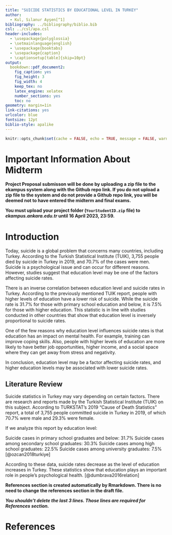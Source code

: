 ```yaml
---
title: "SUICIDE STATISTICS BY EDUCATIONAL LEVEL IN TURKEY"
author: 
  - Kul, Sılanur Ayşen[^1]
bibliography: ../bibliography/biblio.bib
csl: ../csl/apa.csl
header-includes:
  - \usepackage{polyglossia}
  - \setmainlanguage{english}
  - \usepackage{booktabs}
  - \usepackage{caption} 
  - \captionsetup[table]{skip=10pt}
output:
  bookdown::pdf_document2:
    fig_caption: yes
    fig_height: 3
    fig_width: 4
    keep_tex: no
    latex_engine: xelatex
    number_sections: yes
    toc: no
geometry: margin=1in
link-citations: yes
urlcolor: blue
fontsize: 12pt
biblio-style: apalike
---
```

```r
knitr::opts_chunk$set(cache = FALSE, echo = TRUE, message = FALSE, warning = FALSE)
```

<!-- ======================================================================= -->
<!-- ============================== FOOTNOTES ============================== -->
<!-- ======================================================================= -->
[^1]: 19080406, [Github Repo](https://github.com/silakul/midterm)

# Important Information About Midterm

\colorbox{BurntOrange}{WRITE YOUR GITHUB REPO LINK ON LINE 35 IN THIS FILE!}

**Project Proposal submisson will be done by uploading a zip file to the ekampus system along with the Github repo link. If you do not upload a zip file to the system and do not provide a Github repo link, you will be deemed not to have entered the midterm and final exams.**

**You must upload your project folder (`YourStudentID.zip` file) to *ekampus.ankara.edu.tr* until 16 April 2023, 23:59.**

\colorbox{WildStrawberry}{Read the README.md file in the project folder for more information.}

# Introduction
Today, suicide is a global problem that concerns many countries, including Turkey. According to the Turkish Statistical Institute (TUIK), 3,755 people died by suicide in Turkey in 2019, and 70.7% of the cases were men. Suicide is a psychological issue and can occur for different reasons. However, studies suggest that education level may be one of the factors affecting suicide rates.

There is an inverse correlation between education level and suicide rates in Turkey. According to the previously mentioned TUIK report, people with higher levels of education have a lower risk of suicide. While the suicide rate is 31.7% for those with primary school education and below, it is 7.5% for those with higher education. This statistic is in line with studies conducted in other countries that show that education level is inversely proportional to suicide rates.

One of the few reasons why education level influences suicide rates is that education has an impact on mental health. For example, training can improve coping skills. Also, people with higher levels of education are more likely to have better job opportunities, higher income, and a social space where they can get away from stress and negativity.


In conclusion, education level may be a factor affecting suicide rates, and higher education levels may be associated with lower suicide rates.

## Literature Review

Suicide statistics in Turkey may vary depending on certain factors. There are research and reports made by the Turkish Statistical Institute (TUIK) on this subject. According to TURKSTAT's 2019 "Cause of Death Statistics" report, a total of 3,755 people committed suicide in Turkey in 2019, of which 70.7% were male and 29.3% were female.

If we analyze this report by education level:

Suicide cases in primary school graduates and below: 31.7%
Suicide cases among secondary school graduates: 30.3%
Suicide cases among high school graduates: 22.5%
Suicide cases among university graduates: 7.5% [@ozcan2018turkiye]

According to these data, suicide rates decrease as the level of education increases in Turkey. These statistics show that education plays an important role in people's psychological health. [@dumbrava2016relation]



**References section is created automatically by Rmarkdown. There is no need to change the references section in the draft file.**

**_You shouldn't delete the last 3 lines. Those lines are required for References section._**

\newpage
# References {#references}
<div id="refs"></div>

